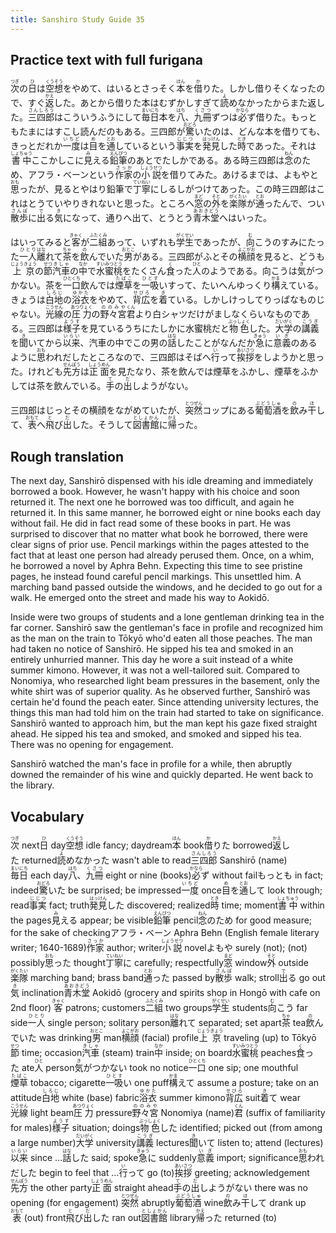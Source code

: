 ```yaml
---
title: Sanshiro Study Guide 35
---
```


## Practice text with full furigana

<p>
<ruby><rb>次</rb><rt>つぎ</rt></ruby>の<ruby><rb>日</rb><rt>ひ</rt></ruby>は<ruby><rb>空想</rb><rt>くうそう</rt></ruby>をやめて、はいるとさっそく<ruby><rb>本</rb><rt>ほん</rt></ruby>を<ruby><rb>借</rb><rt>か</rt></ruby>りた。しかし借りそくなったので、すぐ<ruby><rb>返</rb><rt>かえ</rt></ruby>した。あとから借りた本はむずかしすぎて<ruby><rb>読</rb><rt>よ</rt></ruby>めなかったからまた返した。<ruby><rb>三四郎</rb><rt>さんしろう</rt></ruby>はこういうふうにして<ruby><rb>毎日</rb><rt>まいにち</rt></ruby>本を<ruby><rb>八</rb><rt>はち</rt></ruby>、<ruby><rb>九冊</rb><rt>くさつ</rt></ruby>ずつは<ruby><rb>必</rb><rt>かなら</rt></ruby>ず借りた。もっともたまにはすこし読んだのもある。三四郎が<ruby><rb>驚</rb><rt>おどろ</rt></ruby>いたのは、どんな本を借りても、きっとだれか<ruby><rb>一度</rb><rt>いちど</rt></ruby>は<ruby><rb>目</rb><rt>め</rt></ruby>を<ruby><rb>通</rb><rt>とお</rt></ruby>しているという<ruby><rb>事実</rb><rt>じじつ</rt></ruby>を<ruby><rb>発見</rb><rt>はっけん</rt></ruby>した<ruby><rb>時</rb><rt>とき</rt></ruby>であった。それは<ruby><rb>書中</rb><rt>しょちゅう</rt></ruby>ここかしこに<ruby><rb>見</rb><rt>み</rt></ruby>える<ruby><rb>鉛筆</rb><rt>えんぴつ</rt></ruby>のあとでたしかである。ある時三四郎は<ruby><rb>念</rb><rt>ねん</rt></ruby>のため、アフラ・ベーンという<ruby><rb>作家</rb><rt>さっか</rt></ruby>の<ruby><rb>小説</rb><rt>しょうせつ</rt></ruby>を借りてみた。あけるまでは、よもやと<ruby><rb>思</rb><rt>おも</rt></ruby>ったが、見るとやはり鉛筆で<ruby><rb>丁寧</rb><rt>ていねい</rt></ruby>にしるしがつけてあった。この時三四郎はこれはとうていやりきれないと思った。ところへ<ruby><rb>窓</rb><rt>まど</rt></ruby>の<ruby><rb>外</rb><rt>そと</rt></ruby>を<ruby><rb>楽隊</rb><rt>がくたい</rt></ruby>が<ruby><rb>通</rb><rt>とお</rt></ruby>ったんで、つい<ruby><rb>散歩</rb><rt>さんぽ</rt></ruby>に<ruby><rb>出</rb><rt>で</rt></ruby>る<ruby><rb>気</rb><rt>き</rt></ruby>になって、通りへ出て、とうとう<ruby><rb>青木堂</rb><rt>あおきどう</rt></ruby>へはいった。
</p>

<p>
はいってみると<ruby><rb>客</rb><rt>きゃく</rt></ruby>が<ruby><rb>二組</rb><rt>ふたくみ</rt></ruby>あって、いずれも<ruby><rb>学生</rb><rt>がくせい</rt></ruby>であったが、<ruby><rb>向</rb><rt>む</rt></ruby>こうのすみにたった<ruby><rb>一人</rb><rt>ひとり</rt></ruby><ruby><rb>離</rb><rt>はな</rt></ruby>れて<ruby><rb>茶</rb><rt>ちゃ</rt></ruby>を<ruby><rb>飲</rb><rt>の</rt></ruby>んでいた<ruby><rb>男</rb><rt>おとこ</rt></ruby>がある。三四郎がふとその<ruby><rb>横顔</rb><rt>よこがお</rt></ruby>を見ると、どうも<ruby><rb>上京</rb><rt>じょうきょう</rt></ruby>の<ruby><rb>節</rb><rt>せつ</rt></ruby><ruby><rb>汽車</rb><rt>きしゃ</rt></ruby>の<ruby><rb>中</rb><rt>なか</rt></ruby>で<ruby><rb>水蜜桃</rb><rt>すいみつとう</rt></ruby>をたくさん<ruby><rb>食</rb><rt>く</rt></ruby>った<ruby><rb>人</rb><rt>ひと</rt></ruby>のようである。向こうは<ruby><rb>気</rb><rt>き</rt></ruby>がつかない。茶を<ruby><rb>一口</rb><rt>ひとくち</rt></ruby>飲んでは<ruby><rb>煙草</rb><rt>たばこ</rt></ruby>を<ruby><rb>一吸</rb><rt>ひとす</rt></ruby>いすって、たいへんゆっくり<ruby><rb>構</rb><rt>かま</rt></ruby>えている。きょうは<ruby><rb>白地</rb><rt>しろじ</rt></ruby>の<ruby><rb>浴衣</rb><rt>ゆかた</rt></ruby>をやめて、<ruby><rb>背広</rb><rt>せびろ</rt></ruby>を<ruby><rb>着</rb><rt>き</rt></ruby>ている。しかしけっしてりっぱなものじゃない。<ruby><rb>光線</rb><rt>こうせん</rt></ruby>の<ruby><rb>圧力</rb><rt>あつりょく</rt></ruby>の<ruby><rb>野々宮</rb><rt>ののみや</rt></ruby><ruby><rb>君</rb><rt>くん</rt></ruby>より白シャツだけがましなくらいなものである。三四郎は<ruby><rb>様子</rb><rt>ようす</rt></ruby>を見ているうちにたしかに水蜜桃だと<ruby><rb>物色</rb><rt>ぶっしょく</rt></ruby>した。<ruby><rb>大学</rb><rt>だいがく</rt></ruby>の<ruby><rb>講義</rb><rt>こうぎ</rt></ruby>を<ruby><rb>聞</rb><rt>き</rt></ruby>いてから<ruby><rb>以来</rb><rt>いらい</rt></ruby>、汽車の中でこの男の<ruby><rb>話</rb><rt>はな</rt></ruby>したことがなんだか<ruby><rb>急</rb><rt>きゅう</rt></ruby>に<ruby><rb>意義</rb><rt>いぎ</rt></ruby>のあるように<ruby><rb>思</rb><rt>おも</rt></ruby>われだしたところなので、三四郎はそばへ<ruby><rb>行</rb><rt>い</rt></ruby>って<ruby><rb>挨拶</rb><rt>あいさつ</rt></ruby>をしようかと思った。けれども<ruby><rb>先方</rb><rt>せんぽう</rt></ruby>は<ruby><rb>正面</rb><rt>しょうめん</rt></ruby>を見たなり、茶を飲んでは煙草をふかし、煙草をふかしては茶を飲んでいる。<ruby><rb>手</rb><rt>て</rt></ruby>の<ruby><rb>出</rb><rt>だ</rt></ruby>しようがない。
</p>

<p>
三四郎はじっとその横顔をながめていたが、<ruby><rb>突然</rb><rt>とつぜん</rt></ruby>コップにある<ruby><rb>葡萄酒</rb><rt>ぶどうしゅ</rt></ruby>を<ruby><rb>飲</rb><rt>の</rt></ruby>み<ruby><rb>干</rb><rt>ほ</rt></ruby>して、<ruby><rb>表</rb><rt>おもて</rt></ruby>へ<ruby><rb>飛</rb><rt>と</rt></ruby>び<ruby><rb>出</rb><rt>だ</rt></ruby>した。そうして<ruby><rb>図書館</rb><rt>としょかん</rt></ruby>に<ruby><rb>帰</rb><rt>かえ</rt></ruby>った。
</p>


## Rough translation

The next day, Sanshirō dispensed with his idle dreaming and immediately borrowed a book. However, he wasn't happy with his choice and soon returned it. The next one he borrowed was too difficult, and again he returned it. In this same manner, he borrowed eight or nine books each day without fail. He did in fact read some of these books in part. He was surprised to discover that no matter what book he borrowed, there were clear signs of prior use. Pencil markings within the pages attested to the fact that at least one person had already perused them. Once, on a whim, he borrowed a novel by Aphra Behn. Expecting this time to see pristine pages, he instead found careful pencil markings. This unsettled him. A marching band passed outside the windows, and he decided to go out for a walk. He emerged onto the street and made his way to Aokidō.

Inside were two groups of students and a lone gentleman drinking tea in the far corner. Sanshirō saw the gentleman's face in profile and recognized him as the man on the train to Tōkyō who'd eaten all those peaches. The man had taken no notice of Sanshirō. He sipped his tea and smoked in an entirely unhurried manner. This day he wore a suit instead of a white summer kimono. However, it was not a well-tailored suit. Compared to Nonomiya, who researched light beam pressures in the basement, only the white shirt was of superior quality. As he observed further, Sanshirō was certain he'd found the peach eater. Since attending university lectures, the things this man had told him on the train had started to take on significance. Sanshirō wanted to approach him, but the man kept his gaze fixed straight ahead. He sipped his tea and smoked, and smoked and sipped his tea. There was no opening for engagement.

Sanshirō watched the man's face in profile for a while, then abruptly downed the remainder of his wine and quickly departed. He went back to the library.       


## Vocabulary

<p>
<span class="vocabstudy"><ruby><rb>次</rb><rt>つぎ</rt></ruby>&nbsp;next</span><span class="vocabstudy"><ruby><rb>日</rb><rt>ひ</rt></ruby>&nbsp;day</span><span class="vocabstudy"><ruby><rb>空想</rb><rt>くうそう</rt></ruby>&nbsp;idle fancy; daydream</span><span class="vocabstudy"><ruby><rb>本</rb><rt>ほん</rt></ruby>&nbsp;book</span><span class="vocabstudy"><ruby><rb>借</rb><rt>か</rt></ruby>りた&nbsp;borrowed</span><span class="vocabstudy"><ruby><rb>返</rb><rt>かえ</rt></ruby>した&nbsp;returned</span><span class="vocabstudy"><ruby><rb>読</rb><rt>よ</rt></ruby>めなかった&nbsp;wasn't able to read</span><span class="vocabstudy"><ruby><rb>三四郎</rb><rt>さんしろう</rt></ruby>&nbsp;Sanshirō (name)</span><span class="vocabstudy"><ruby><rb>毎日</rb><rt>まいにち</rt></ruby>&nbsp;each day</span><span class="vocabstudy"><ruby><rb>八</rb><rt>はち</rt></ruby>、<ruby><rb>九冊</rb><rt>くさつ</rt></ruby>&nbsp;eight or nine (books)</span><span class="vocabstudy"><ruby><rb>必</rb><rt>かなら</rt></ruby>ず&nbsp;without fail</span><span class="vocabstudy">もっとも&nbsp;in fact; indeed</span><span class="vocabstudy"><ruby><rb>驚</rb><rt>おどろ</rt></ruby>いた&nbsp;be surprised; be impressed</span><span class="vocabstudy"><ruby><rb>一度</rb><rt>いちど</rt></ruby>&nbsp;once</span><span class="vocabstudy"><ruby><rb>目</rb><rt>め</rt></ruby>を<ruby><rb>通</rb><rt>とお</rt></ruby>して&nbsp;look through; read</span><span class="vocabstudy"><ruby><rb>事実</rb><rt>じじつ</rt></ruby>&nbsp;fact; truth</span><span class="vocabstudy"><ruby><rb>発見</rb><rt>はっけん</rt></ruby>した&nbsp;discovered; realized</span><span class="vocabstudy"><ruby><rb>時</rb><rt>とき</rt></ruby>&nbsp;time; moment</span><span class="vocabstudy"><ruby><rb>書中</rb><rt>しょちゅう</rt></ruby>&nbsp;within the pages</span><span class="vocabstudy"><ruby><rb>見</rb><rt>み</rt></ruby>える&nbsp;appear; be visible</span><span class="vocabstudy"><ruby><rb>鉛筆</rb><rt>えんぴつ</rt></ruby>&nbsp;pencil</span><span class="vocabstudy"><ruby><rb>念</rb><rt>ねん</rt></ruby>のため&nbsp;for good measure; for the sake of checking</span><span class="vocabstudy">アフラ・ベーン&nbsp;Aphra Behn (English female literary writer; 1640-1689)</span><span class="vocabstudy"><ruby><rb>作家</rb><rt>さっか</rt></ruby>&nbsp;author; writer</span><span class="vocabstudy"><ruby><rb>小説</rb><rt>しょうせつ</rt></ruby>&nbsp;novel</span><span class="vocabstudy">よもや&nbsp;surely (not); (not) possibly</span><span class="vocabstudy"><ruby><rb>思</rb><rt>おも</rt></ruby>った&nbsp;thought</span><span class="vocabstudy"><ruby><rb>丁寧</rb><rt>ていねい</rt></ruby>に&nbsp;carefully; respectfully</span><span class="vocabstudy"><ruby><rb>窓</rb><rt>まど</rt></ruby>&nbsp;window</span><span class="vocabstudy"><ruby><rb>外</rb><rt>そと</rt></ruby>&nbsp;outside</span><span class="vocabstudy"><ruby><rb>楽隊</rb><rt>がくたい</rt></ruby>&nbsp;marching band; brass band</span><span class="vocabstudy"><ruby><rb>通</rb><rt>とお</rt></ruby>った&nbsp;passed by</span><span class="vocabstudy"><ruby><rb>散歩</rb><rt>さんぽ</rt></ruby>&nbsp;walk; stroll</span><span class="vocabstudy"><ruby><rb>出</rb><rt>で</rt></ruby>る&nbsp;go out</span><span class="vocabstudy"><ruby><rb>気</rb><rt>き</rt></ruby>&nbsp;inclination</span><span class="vocabstudy"><ruby><rb>青木堂</rb><rt>あおきどう</rt></ruby>&nbsp;Aokidō (grocery and spirits shop in Hongō with cafe on 2nd floor)</span>
<span class="vocabstudy"><ruby><rb>客</rb><rt>きゃく</rt></ruby>&nbsp;patrons; customers</span><span class="vocabstudy"><ruby><rb>二組</rb><rt>ふたくみ</rt></ruby>&nbsp;two groups</span><span class="vocabstudy"><ruby><rb>学生</rb><rt>がくせい</rt></ruby>&nbsp;students</span><span class="vocabstudy"><ruby><rb>向</rb><rt>む</rt></ruby>こう&nbsp;far side</span><span class="vocabstudy"><ruby><rb>一人</rb><rt>ひとり</rt></ruby>&nbsp;single person; solitary person</span><span class="vocabstudy"><ruby><rb>離</rb><rt>はな</rt></ruby>れて&nbsp;separated; set apart</span><span class="vocabstudy"><ruby><rb>茶</rb><rt>ちゃ</rt></ruby>&nbsp;tea</span><span class="vocabstudy"><ruby><rb>飲</rb><rt>の</rt></ruby>んでいた&nbsp;was drinking</span><span class="vocabstudy"><ruby><rb>男</rb><rt>おとこ</rt></ruby>&nbsp;man</span><span class="vocabstudy"><ruby><rb>横顔</rb><rt>よこがお</rt></ruby>&nbsp;(facial) profile</span><span class="vocabstudy"><ruby><rb>上京</rb><rt>じょうきょう</rt></ruby>&nbsp;traveling (up) to Tōkyō</span><span class="vocabstudy"><ruby><rb>節</rb><rt>せつ</rt></ruby>&nbsp;time; occasion</span><span class="vocabstudy"><ruby><rb>汽車</rb><rt>きしゃ</rt></ruby>&nbsp;(steam) train</span><span class="vocabstudy"><ruby><rb>中</rb><rt>なか</rt></ruby>&nbsp;inside; on board</span><span class="vocabstudy"><ruby><rb>水蜜桃</rb><rt>すいみつとう</rt></ruby>&nbsp;peaches</span><span class="vocabstudy"><ruby><rb>食</rb><rt>く</rt></ruby>った&nbsp;ate</span><span class="vocabstudy"><ruby><rb>人</rb><rt>ひと</rt></ruby>&nbsp;person</span><span class="vocabstudy"><ruby><rb>気</rb><rt>き</rt></ruby>がつかない&nbsp;took no notice</span><span class="vocabstudy"><ruby><rb>一口</rb><rt>ひとくち</rt></ruby>&nbsp;one sip; one mouthful</span><span class="vocabstudy"><ruby><rb>煙草</rb><rt>たばこ</rt></ruby>&nbsp;tobacco; cigarette</span><span class="vocabstudy"><ruby><rb>一吸</rb><rt>ひとす</rt></ruby>い&nbsp;one puff</span><span class="vocabstudy"><ruby><rb>構</rb><rt>かま</rt></ruby>えて&nbsp;assume a posture; take on an attitude</span><span class="vocabstudy"><ruby><rb>白地</rb><rt>しろじ</rt></ruby>&nbsp;white (base) fabric</span><span class="vocabstudy"><ruby><rb>浴衣</rb><rt>ゆかた</rt></ruby>&nbsp;summer kimono</span><span class="vocabstudy"><ruby><rb>背広</rb><rt>せびろ</rt></ruby>&nbsp;suit</span><span class="vocabstudy"><ruby><rb>着</rb><rt>き</rt></ruby>て&nbsp;wear</span><span class="vocabstudy"><ruby><rb>光線</rb><rt>こうせん</rt></ruby>&nbsp;light beam</span><span class="vocabstudy"><ruby><rb>圧力</rb><rt>あつりょく</rt></ruby>&nbsp;pressure</span><span class="vocabstudy"><ruby><rb>野々宮</rb><rt>ののみや</rt></ruby>&nbsp;Nonomiya (name)</span><span class="vocabstudy"><ruby><rb>君</rb><rt>くん</rt></ruby>&nbsp;(suffix of familiarity for males)</span><span class="vocabstudy"><ruby><rb>様子</rb><rt>ようす</rt></ruby>&nbsp;situation; doings</span><span class="vocabstudy"><ruby><rb>物色</rb><rt>ぶっしょく</rt></ruby>した&nbsp;identified; picked out (from among a large number)</span><span class="vocabstudy"><ruby><rb>大学</rb><rt>だいがく</rt></ruby>&nbsp;university</span><span class="vocabstudy"><ruby><rb>講義</rb><rt>こうぎ</rt></ruby>&nbsp;lectures</span><span class="vocabstudy"><ruby><rb>聞</rb><rt>き</rt></ruby>いて&nbsp;listen to; attend (lectures)</span><span class="vocabstudy"><ruby><rb>以来</rb><rt>いらい</rt></ruby>&nbsp;since ...</span><span class="vocabstudy"><ruby><rb>話</rb><rt>はな</rt></ruby>した&nbsp;said; spoke</span><span class="vocabstudy"><ruby><rb>急</rb><rt>きゅう</rt></ruby>に&nbsp;suddenly</span><span class="vocabstudy"><ruby><rb>意義</rb><rt>いぎ</rt></ruby>&nbsp;import; significance</span><span class="vocabstudy"><ruby><rb>思</rb><rt>おも</rt></ruby>われだした&nbsp;begin to feel that ...</span><span class="vocabstudy"><ruby><rb>行</rb><rt>い</rt></ruby>って&nbsp;go (to)</span><span class="vocabstudy"><ruby><rb>挨拶</rb><rt>あいさつ</rt></ruby>&nbsp;greeting; acknowledgement</span><span class="vocabstudy"><ruby><rb>先方</rb><rt>せんぽう</rt></ruby>&nbsp;the other party</span><span class="vocabstudy"><ruby><rb>正面</rb><rt>しょうめん</rt></ruby>&nbsp;straight ahead</span><span class="vocabstudy"><ruby><rb>手</rb><rt>て</rt></ruby>の<ruby><rb>出</rb><rt>だ</rt></ruby>しようがない&nbsp;there was no opening (for engagement)</span>
<span class="vocabstudy"><ruby><rb>突然</rb><rt>とつぜん</rt></ruby>&nbsp;abruptly</span><span class="vocabstudy"><ruby><rb>葡萄酒</rb><rt>ぶどうしゅ</rt></ruby>&nbsp;wine</span><span class="vocabstudy"><ruby><rb>飲</rb><rt>の</rt></ruby>み<ruby><rb>干</rb><rt>ほ</rt></ruby>して&nbsp;drank up</span><span class="vocabstudy"><ruby><rb>表</rb><rt>おもて</rt></ruby>&nbsp;(out) front</span><span class="vocabstudy"><ruby><rb>飛</rb><rt>と</rt></ruby>び<ruby><rb>出</rb><rt>だ</rt></ruby>した&nbsp;ran out</span><span class="vocabstudy"><ruby><rb>図書館</rb><rt>としょかん</rt></ruby>&nbsp;library</span><span class="vocabstudy"><ruby><rb>帰</rb><rt>かえ</rt></ruby>った&nbsp;returned (to)</span>
</p>
